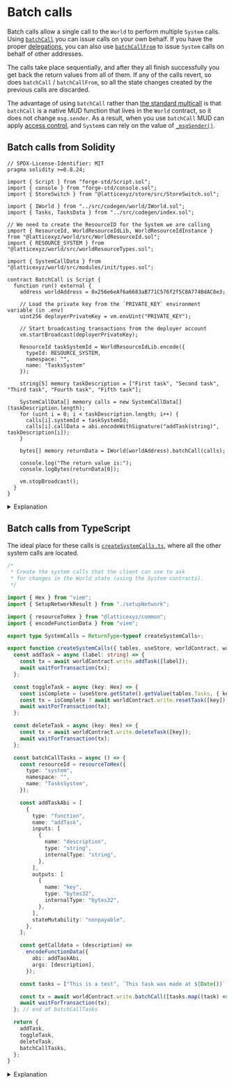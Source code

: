 
# Batch calls

Batch calls allow a single call to the `World` to perform multiple `System` calls.
Using [`batchCall`](https://github.com/latticexyz/mud/blob/main/packages/world/src/modules/init/implementations/BatchCallSystem.sol#L15-L35) you can issue calls on your own behalf.
If you have the proper [delegations](/world/account-delegation), you can also use [`batchCallFrom`](https://github.com/latticexyz/mud/blob/main/packages/world/src/modules/init/implementations/BatchCallSystem.sol#L37-L57) to issue `System` calls on behalf of other addresses.

The calls take place sequentially, and after they all finish successfully you get back the return values from all of them.
If any of the calls revert, so does `batchCall` / `batchCallFrom`, so all the state changes created by the previous calls are discarded.

The advantage of using `batchCall` rather than [the standard multicall](https://github.com/mds1/multicall) is that `batchCall` is a native MUD function that lives in the `World` contract, so it does not change `msg.sender`.
As a result, when you use `batchCall` MUD can apply [access control](./namespaces-access-control), and `System`s can rely on the value of [`_msgSender()`](./systems#writing-systems).

## Batch calls from Solidity

<CollapseCode>

```solidity filename="BatchCall.s.sol" copy showLineNumbers {15,38-44}
// SPDX-License-Identifier: MIT
pragma solidity >=0.8.24;

import { Script } from "forge-std/Script.sol";
import { console } from "forge-std/console.sol";
import { StoreSwitch } from "@latticexyz/store/src/StoreSwitch.sol";

import { IWorld } from "../src/codegen/world/IWorld.sol";
import { Tasks, TasksData } from "../src/codegen/index.sol";

// We need to create the ResourceID for the System we are calling
import { ResourceId, WorldResourceIdLib, WorldResourceIdInstance } from "@latticexyz/world/src/WorldResourceId.sol";
import { RESOURCE_SYSTEM } from "@latticexyz/world/src/worldResourceTypes.sol";

import { SystemCallData } from "@latticexyz/world/src/modules/init/types.sol";

contract BatchCall is Script {
  function run() external {
    address worldAddress = 0x256e6eAf6a6683aB771C576f2f5C8A774BdAC8e3;

    // Load the private key from the `PRIVATE_KEY` environment variable (in .env)
    uint256 deployerPrivateKey = vm.envUint("PRIVATE_KEY");

    // Start broadcasting transactions from the deployer account
    vm.startBroadcast(deployerPrivateKey);

    ResourceId taskSystemId = WorldResourceIdLib.encode({
      typeId: RESOURCE_SYSTEM,
      namespace: "",
      name: "TasksSystem"
    });

    string[5] memory taskDescription = ["First task", "Second task", "Third task", "Fourth task", "Fifth task"];

    SystemCallData[] memory calls = new SystemCallData[](taskDescription.length);
    for (uint i = 0; i < taskDescription.length; i++) {
      calls[i].systemId = taskSystemId;
      calls[i].callData = abi.encodeWithSignature("addTask(string)", taskDescription[i]);
    }

    bytes[] memory returnData = IWorld(worldAddress).batchCall(calls);

    console.log("The return value is:");
    console.logBytes(returnData[0]);

    vm.stopBroadcast();
  }
}
```

</CollapseCode>

<details>

<summary>Explanation</summary>

```solidity
import { SystemCallData } from "@latticexyz/world/src/modules/init/types.sol";
```

This structure holds the data for each call.

```solidity
.
.
.
    SystemCallData[] memory calls = new SystemCallData[](taskDescription.length);
    for (uint i=0; i<taskDescription.length; i++) {
      calls[i].systemId = taskSystemId;
      calls[i].callData = abi.encodeWithSignature("addTask(string)", taskDescription[i]);
    }
```

Create an array of `SystemCallData`, one for each call.
Every item in this array has two fields:

- `systemId`: The resource ID for the `System` to be called.
- `callData`: The calldata to send this `System`, the [function selector](https://docs.soliditylang.org/en/v0.8.24/abi-spec.html#function-selector) followed by the [function arguments](https://docs.soliditylang.org/en/v0.8.24/abi-spec.html#argument-encoding).

```solidity
    bytes[] memory returnData = IWorld(worldAddress).batchCall(calls);
```

Call [`batchCall`](https://github.com/latticexyz/mud/blob/main/packages/world/src/modules/init/implementations/BatchCallSystem.sol#L15-L35).
The results are returned as an array by `bytes`, one for each call.

</details>

## Batch calls from TypeScript

The ideal place for these calls is [`createSystemCalls.ts`](https://github.com/latticexyz/mud/blob/main/templates/react/packages/client/src/mud/createSystemCalls.ts), where all the other system calls are located.

<CollapseCode>

```typescript filename="createSystemCalls.ts" copy showLineNumbers {9-10,33-80,86}
/*
 * Create the system calls that the client can use to ask
 * for changes in the World state (using the System contracts).
 */

import { Hex } from "viem";
import { SetupNetworkResult } from "./setupNetwork";

import { resourceToHex } from "@latticexyz/common";
import { encodeFunctionData } from "viem";

export type SystemCalls = ReturnType<typeof createSystemCalls>;

export function createSystemCalls({ tables, useStore, worldContract, waitForTransaction }: SetupNetworkResult) {
  const addTask = async (label: string) => {
    const tx = await worldContract.write.addTask([label]);
    await waitForTransaction(tx);
  };

  const toggleTask = async (key: Hex) => {
    const isComplete = (useStore.getState().getValue(tables.Tasks, { key })?.completedAt ?? 0n) > 0n;
    const tx = isComplete ? await worldContract.write.resetTask([key]) : await worldContract.write.completeTask([key]);
    await waitForTransaction(tx);
  };

  const deleteTask = async (key: Hex) => {
    const tx = await worldContract.write.deleteTask([key]);
    await waitForTransaction(tx);
  };

  const batchCallTasks = async () => {
    const resourceId = resourceToHex({
      type: "system",
      namespace: "",
      name: "TasksSystem",
    });

    const addTaskAbi = [
      {
        type: "function",
        name: "addTask",
        inputs: [
          {
            name: "description",
            type: "string",
            internalType: "string",
          },
        ],
        outputs: [
          {
            name: "key",
            type: "bytes32",
            internalType: "bytes32",
          },
        ],
        stateMutability: "nonpayable",
      },
    ];

    const getCalldata = (description) =>
      encodeFunctionData({
        abi: addTaskAbi,
        args: [description],
      });

    const tasks = ["This is a test", `This task was made at ${Date()}`, "Yet another task"];

    const tx = await worldContract.write.batchCall([tasks.map((task) => [resourceId, getCalldata(task)])]);
    await waitForTransaction(tx);
  }; // end of batchCallTasks

  return {
    addTask,
    toggleTask,
    deleteTask,
    batchCallTasks,
  };
}
```

</CollapseCode>

<details>

<summary>Explanation</summary>

```typescript
import { resourceToHex } from "@latticexyz/common";
import { encodeFunctionData } from "viem";
```

Definitions we need.

```typescript
  const batchCallTasks = async () => {
    const resourceId = resourceToHex({
      type: "system",
      namespace: "",
      name: "TasksSystem"
    })
```

The input to `batchCall` is an array, in which every entry is a structure with two fields:

- The `resourceId` of the `System` we are calling (in this case, `TasksSystem`)
- The calldata to send that `System`.

Here we generate the `resourceId`.

```typescript
const addTaskAbi = [
  {
    type: "function",
    name: "addTask",
    inputs: [
      {
        name: "description",
        type: "string",
        internalType: "string",
      },
    ],
    outputs: [
      {
        name: "key",
        type: "bytes32",
        internalType: "bytes32",
      },
    ],
    stateMutability: "nonpayable",
  },
];
```

To generate the calldata we need the [ABI](https://docs.soliditylang.org/en/latest/abi-spec.html).

<Callout type="info" emoji="ⓘ">
  It is not always possible to get the ABI from `worldContract`, because that contract has the functions as they are to be called when accessing the `World`.
  This means that if a function is *not* in the root namespace, it will appear in `worldContract` is `<namespace>__<function name>`. 
  However, in `batchCall` the namespace and `System` are already encoded in the `resourceId`.
  The function name to use is the function name when calling the `System`, without the `<namespace>__` prefix.
  So it is best to take the ABI from the `packages/contracts/out/<system name>.sol/<system name>.abi.json` file.
</Callout>

```typescript
const getCalldata = (description) =>
  encodeFunctionData({
    abi: addTaskAbi,
    args: [description],
  });
```

With the ABI and the arguments (in this case there is only one, `description`) we use [`encodeFunctionData`](https://viem.sh/docs/contract/encodeFunctionData.html) to generate the calldata.

```typescript
const tasks = ["This is a test", `This task was made at ${Date()}`, "Yet another task"];

const tx = await worldContract.write.batchCall([tasks.map((task) => [resourceId, getCalldata(task)])]);
```

The parameter to `batchCall` is:

```json
[
  [<resourceId for a System>, <calldata for that System>],
  [<resourceId for a System>, <calldata for that System>],
   .
   .
   .
  [<resourceId for a System>, <calldata for that System>],
]
```

Because of the way [`worldContract.write`](https://viem.sh/docs/contract/getContract.html#with-wallet-client) works, even when there is a single parameter it has to be enclosed in a list.

```typescript
    await waitForTransaction(tx)
  }    // end of batchCallTasks
```

</details>
